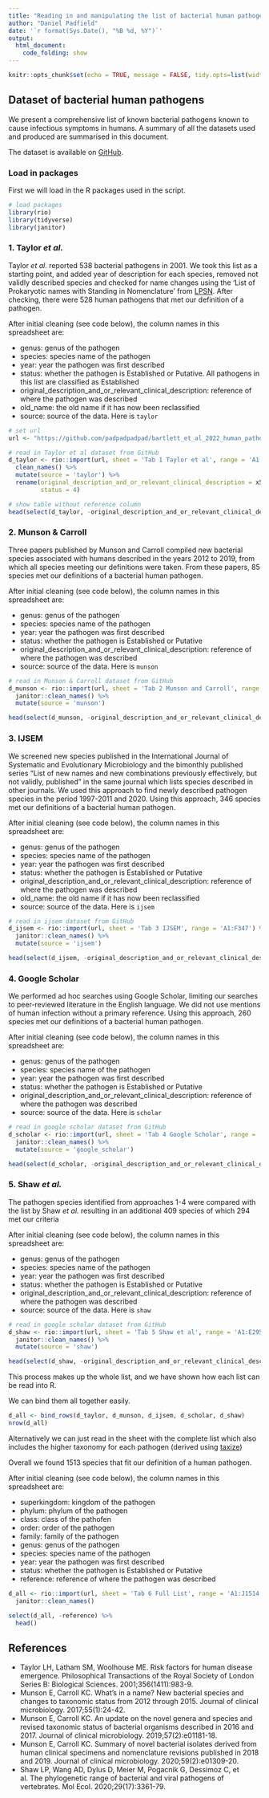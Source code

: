 ```yaml
---
title: "Reading in and manipulating the list of bacterial human pathogens from Bartlett et al. 2022 in R"
author: "Daniel Padfield"
date: '`r format(Sys.Date(), "%B %d, %Y")`'
output: 
  html_document:
    code_folding: show
---
```


```r
knitr::opts_chunk$set(echo = TRUE, message = FALSE, tidy.opts=list(width.cutoff=60), tidy = TRUE)
```

## Dataset of bacterial human pathogens

We present a comprehensive list of known bacterial pathogens known to cause infectious symptoms in humans. A summary of all the datasets used and produced are summarised in this document.

The dataset is available on [GitHub](https://github.com/padpadpadpad/bartlett_et_al_2022_human_pathogens/tree/master/data).

### Load in packages

First we will load in the R packages used in the script.

```r
# load packages
library(rio)
library(tidyverse)
library(janitor)
```

### 1. Taylor _et al._

Taylor _et al._ reported 538 bacterial pathogens in 2001. We took this list as a starting point, and added year of description for each species, removed not validly described species and checked for name changes using the ‘List of Prokaryotic names with Standing in Nomenclature’ from [LPSN](https://lpsn.dsmz.de/). After checking, there were 528 human pathogens that met our definition of a pathogen.

After initial cleaning (see code below), the column names in this spreadsheet are:

- genus: genus of the pathogen
- species: species name of the pathogen
- year: year the pathogen was first described
- status: whether the pathogen is Established or Putative. All pathogens in this list are classified as Established
- original_description_and_or_relevant_clinical_description: reference of where the pathogen was described
- old_name: the old name if it has now been reclassified
- source: source of the data. Here is `taylor`

```r
# set url
url <- "https://github.com/padpadpadpad/bartlett_et_al_2022_human_pathogens/raw/master/data/bacteria_human_pathogens.xlsx"

# read in Taylor et al dataset from GitHub
d_taylor <- rio::import(url, sheet = 'Tab 1 Taylor et al', range = 'A1:F529') %>%
  clean_names() %>%
  mutate(source = 'taylor') %>%
  rename(original_description_and_or_relevant_clinical_description = x5,
         status = 4)

# show table without reference column
head(select(d_taylor, -original_description_and_or_relevant_clinical_description))
```

### 2. Munson & Carroll

Three papers published by Munson and Carroll compiled new bacterial species associated with humans described in the years 2012 to 2019, from which all species meeting our definitions were taken. From these papers, 85 species met our definitions of a bacterial human pathogen.

After initial cleaning (see code below), the column names in this spreadsheet are:

- genus: genus of the pathogen
- species: species name of the pathogen
- year: year the pathogen was first described
- status: whether the pathogen is Established or Putative
- original_description_and_or_relevant_clinical_description: reference of where the pathogen was described
- source: source of the data. Here is `munson`

```r
# read in Munson & Carroll dataset from GitHub
d_munson <- rio::import(url, sheet = 'Tab 2 Munson and Carroll', range = 'A1:E86') %>%
  janitor::clean_names() %>%
  mutate(source = 'munson')

head(select(d_munson, -original_description_and_or_relevant_clinical_description))
```

### 3. IJSEM

We screened new species published in the International Journal of Systematic and Evolutionary Microbiology and the bimonthly published series “List of new names and new combinations previously effectively, but not validly, published” in the same journal which lists species described in other journals. We used this approach to find newly described pathogen species in the period 1997-2011 and 2020. Using this approach, 346 species met our definitions of a bacterial human pathogen.

After initial cleaning (see code below), the column names in this spreadsheet are:

- genus: genus of the pathogen
- species: species name of the pathogen
- year: year the pathogen was first described
- status: whether the pathogen is Established or Putative
- original_description_and_or_relevant_clinical_description: reference of where the pathogen was described
- old_name: the old name if it has now been reclassified
- source: source of the data. Here is `ijsem`

```r
# read in ijsem dataset from GitHub
d_ijsem <- rio::import(url, sheet = 'Tab 3 IJSEM', range = 'A1:F347') %>%
  janitor::clean_names() %>%
  mutate(source = 'ijsem')

head(select(d_ijsem, -original_description_and_or_relevant_clinical_description))
```
### 4. Google Scholar

We performed ad hoc searches using Google Scholar, limiting our searches to peer-reviewed literature in the English language. We did not use mentions of human infection without a primary reference. Using this approach, 260 species met our definitions of a bacterial human pathogen.

After initial cleaning (see code below), the column names in this spreadsheet are:

- genus: genus of the pathogen
- species: species name of the pathogen
- year: year the pathogen was first described
- status: whether the pathogen is Established or Putative
- original_description_and_or_relevant_clinical_description: reference of where the pathogen was described
- source: source of the data. Here is `scholar`

```r
# read in google scholar dataset from GitHub
d_scholar <- rio::import(url, sheet = 'Tab 4 Google Scholar', range = 'A1:E261') %>%
  janitor::clean_names() %>%
  mutate(source = 'google_scholar')

head(select(d_scholar, -original_description_and_or_relevant_clinical_description))
```
### 5. Shaw _et al._

The pathogen species identified from approaches 1-4 were compared with the list by Shaw _et al._ resulting in an additional 409 species of which 294 met our criteria 

After initial cleaning (see code below), the column names in this spreadsheet are:

- genus: genus of the pathogen
- species: species name of the pathogen
- year: year the pathogen was first described
- status: whether the pathogen is Established or Putative
- original_description_and_or_relevant_clinical_description: reference of where the pathogen was described
- source: source of the data. Here is `shaw`

```r
# read in google scholar dataset from GitHub
d_shaw <- rio::import(url, sheet = 'Tab 5 Shaw et al', range = 'A1:E295') %>%
  janitor::clean_names() %>%
  mutate(source = 'shaw')

head(select(d_shaw, -original_description_and_or_relevant_clinical_description))
```
This process makes up the whole list, and we have shown how each list can be read into R.

We can bind them all together easily.

```r
d_all <- bind_rows(d_taylor, d_munson, d_ijsem, d_scholar, d_shaw)
nrow(d_all)
```

Alternatively we can just read in the sheet with the complete list which also includes the higher taxonomy for each pathogen (derived using [taxize](https://docs.ropensci.org/taxize/index.html))

Overall we found 1513 species that fit our definition of a human pathogen.

After initial cleaning (see code below), the column names in this spreadsheet are:

- superkingdom: kingdom of the pathogen
- phylum: phylum of the pathogen
- class: class of the pathofen
- order: order of the pathogen
- family: family of the pathogen
- genus: genus of the pathogen
- species: species name of the pathogen
- year: year the pathogen was first described
- status: whether the pathogen is Established or Putative
- reference: reference of where the pathogen was described

```r
d_all <- rio::import(url, sheet = 'Tab 6 Full List', range = 'A1:J1514') %>%
  janitor::clean_names()

select(d_all, -reference) %>%
  head()

```

## References

- Taylor LH, Latham SM, Woolhouse ME. Risk factors for human disease emergence. Philosophical Transactions of the Royal Society of London Series B: Biological Sciences. 2001;356(1411):983-9.
- Munson E, Carroll KC. What's in a name? New bacterial species and changes to taxonomic status from 2012 through 2015. Journal of clinical microbiology. 2017;55(1):24-42.
- Munson E, Carroll KC. An update on the novel genera and species and revised taxonomic status of bacterial organisms described in 2016 and 2017. Journal of clinical microbiology. 2019;57(2):e01181-18.
- Munson E, Carroll KC. Summary of novel bacterial isolates derived from human clinical specimens and nomenclature revisions published in 2018 and 2019. Journal of clinical microbiology. 2020;59(2):e01309-20.
- Shaw LP, Wang AD, Dylus D, Meier M, Pogacnik G, Dessimoz C, et al. The phylogenetic range of bacterial and viral pathogens of vertebrates. Mol Ecol. 2020;29(17):3361-79.
